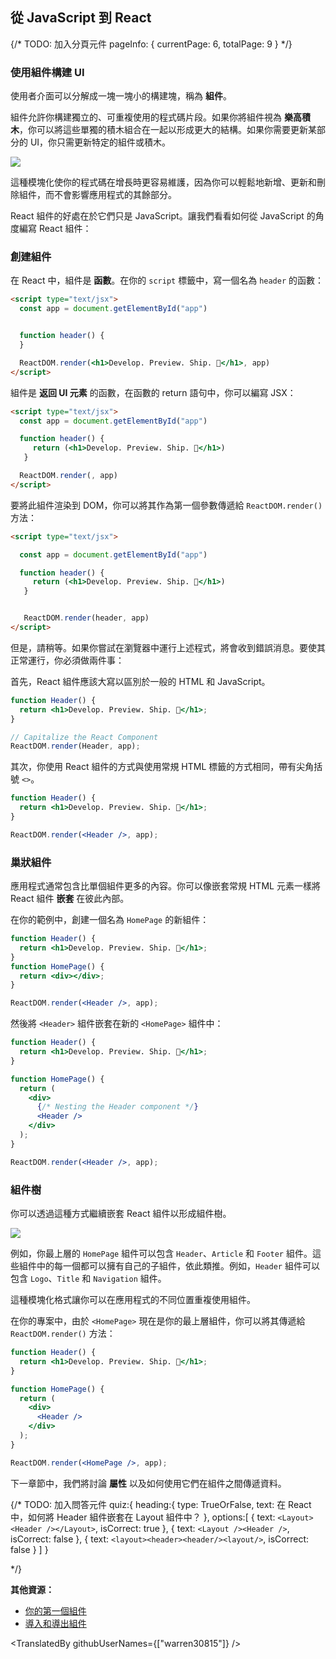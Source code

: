 ## 從 JavaScript 到 React

{/*
    TODO: 加入分頁元件
    pageInfo: {
        currentPage: 6,
        totalPage: 9
    }
*/}

### 使用組件構建 UI

使用者介面可以分解成一塊一塊小的構建塊，稱為 **組件**。

組件允許你構建獨立的、可重複使用的程式碼片段。如果你將組件視為 **樂高積木**，你可以將這些單獨的積木組合在一起以形成更大的結構。如果你需要更新某部分的 UI，你只需更新特定的組件或積木。

![](https://nextjs.org/static/images/learn/foundations/components.png)

這種模塊化使你的程式碼在增長時更容易維護，因為你可以輕鬆地新增、更新和刪除組件，而不會影響應用程式的其餘部分。

React 組件的好處在於它們只是 JavaScript。讓我們看看如何從 JavaScript 的角度編寫 React 組件：

### 創建組件

在 React 中，組件是 **函數**。在你的 `script` 標籤中，寫一個名為 `header` 的函數：

```html
<script type="text/jsx">
  const app = document.getElementById("app")


  function header() {
  }

  ReactDOM.render(<h1>Develop. Preview. Ship. 🚀</h1>, app)
</script>
```

組件是 **返回 UI 元素** 的函數，在函數的 return 語句中，你可以編寫 JSX：

```html
<script type="text/jsx">
  const app = document.getElementById("app")

  function header() {
     return (<h1>Develop. Preview. Ship. 🚀</h1>)
   }

  ReactDOM.render(, app)
</script>
```

要將此組件渲染到 DOM，你可以將其作為第一個參數傳遞給 `ReactDOM.render()` 方法：

```html
<script type="text/jsx">

  const app = document.getElementById("app")

  function header() {
     return (<h1>Develop. Preview. Ship. 🚀</h1>)
   }


   ReactDOM.render(header, app)
</script>
```

但是，請稍等。如果你嘗試在瀏覽器中運行上述程式，將會收到錯誤消息。要使其正常運行，你必須做兩件事： 

首先，React 組件應該大寫以區別於一般的 HTML 和 JavaScript。

```jsx
function Header() {
  return <h1>Develop. Preview. Ship. 🚀</h1>;
}

// Capitalize the React Component
ReactDOM.render(Header, app);
```

其次，你使用 React 組件的方式與使用常規 HTML 標籤的方式相同，帶有尖角括號 `<>`。

```jsx
function Header() {
  return <h1>Develop. Preview. Ship. 🚀</h1>;
}

ReactDOM.render(<Header />, app);
```

### 巢狀組件

應用程式通常包含比單個組件更多的內容。你可以像嵌套常規 HTML 元素一樣將 React 組件 **嵌套** 在彼此內部。

在你的範例中，創建一個名為 `HomePage` 的新組件：

```jsx
function Header() {
  return <h1>Develop. Preview. Ship. 🚀</h1>;
}
function HomePage() {
  return <div></div>;
}

ReactDOM.render(<Header />, app);
```

然後將 `<Header>` 組件嵌套在新的 `<HomePage>` 組件中：

```jsx
function Header() {
  return <h1>Develop. Preview. Ship. 🚀</h1>;
}

function HomePage() {
  return (
    <div>
      {/* Nesting the Header component */}
      <Header />
    </div>
  );
}

ReactDOM.render(<Header />, app);
```

### 組件樹

你可以透過這種方式繼續嵌套 React 組件以形成組件樹。

![](https://nextjs.org/static/images/learn/foundations/component-tree.png)

例如，你最上層的 `HomePage` 組件可以包含 `Header`、`Article` 和 `Footer` 組件。這些組件中的每一個都可以擁有自己的子組件，依此類推。例如，`Header` 組件可以包含 `Logo`、`Title` 和 `Navigation` 組件。

這種模塊化格式讓你可以在應用程式的不同位置重複使用組件。

在你的專案中，由於 `<HomePage>` 現在是你的最上層組件，你可以將其傳遞給 `ReactDOM.render()` 方法：

```jsx
function Header() {
  return <h1>Develop. Preview. Ship. 🚀</h1>;
}

function HomePage() {
  return (
    <div>
      <Header />
    </div>
  );
}

ReactDOM.render(<HomePage />, app);
```

下一章節中，我們將討論 **屬性** 以及如何使用它們在組件之間傳遞資料。

{/*
    TODO: 加入問答元件
    quiz:{
        heading:{
            type: TrueOrFalse,
            text: 在 React 中，如何將 Header 組件嵌套在 Layout 組件中？
        },
        options:[
            {
                text: `<Layout><Header /></Layout>`,
                isCorrect: true
            },
            {
                text: `<Layout /><Header />`,
                isCorrect: false
            },
            {
                text: `<layout><header><header/><layout/>`,
                isCorrect: false
            }
        ]
    }

*/}

**其他資源：**

- [你的第一個組件](https://beta.reactjs.org/learn/your-first-component)
- [導入和導出組件](https://beta.reactjs.org/learn/importing-and-exporting-components)

<TranslatedBy githubUserNames={["warren30815"]} />
